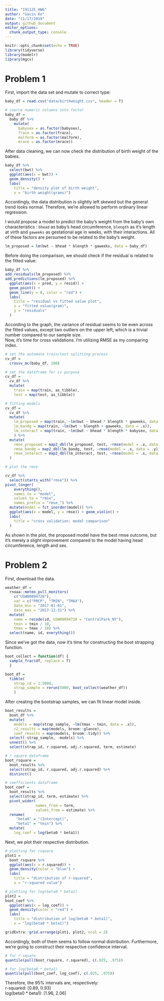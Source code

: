 ```yaml
---
title: "191125_HW6"
author: "Gavin Ko"
date: "11/17/2019"
output: github_document
editor_options: 
  chunk_output_type: console
---
```


```r
knitr::opts_chunk$set(echo = TRUE)
library(tidyverse)
library(modelr)
library(mgcv)

```

# Problem 1

First, import the data set and mutate to correct type:

```r
baby_df = read.csv("data/birthweight.csv", header = T)

# coerce numeric columns into factor
baby_df = 
  baby_df %>% 
    mutate(
      babysex = as.factor(babysex),
      frace = as.factor(frace),
      malform = as.factor(malform),
      mrace = as.factor(mrace))
```

After data cleaning, we can now check the distribution of birth weight of the babies.

```r
baby_df %>% 
  select(bwt) %>% 
  ggplot(aes(x = bwt)) + 
  geom_density() + 
  labs(
    title = "density plot of birth weight",
    x = "birth weight(grams)")

```

Accordingly, the data distribution is slightly left skewed but the general trend looks normal. Therefore, we're allowed to perform ordinary linear regression.

I would propose a model to predict the baby's weight from the baby's own characteristics : `bhead` as baby's head circumference, `blength` as it's length at virth and `gaweeks` as gestational age in weeks, with their interactions. All of these factors are persumed to be related to the baby's weight. 

```r
lm_proposed = lm(bwt ~ bhead * blength * gaweeks, data = baby_df)
```

Before doing the comparison, we should check if the residual is related to the fitted value:

```r
baby_df %>% 
add_residuals(lm_proposed) %>% 
add_predictions(lm_proposed) %>% 
  ggplot(aes(x = pred, y = resid)) + 
  geom_point() + 
  geom_line(y = 0, color = "red") + 
  labs(
    title = "residual vs fitted value plot",
    x = "fitted value(gram)",
    y = "residuals"
  )
```

According to the graph, the variance of residual seems to be even across the fitted values, except two outliers on the upper left, which is a trivial number compared to our sample size.      
Now, it's time for cross validations. I'm utilizing RMSE as my comparing index.

```r
# set the automate train/test splitting process
cv_df = 
  crossv_mc(baby_df, 100)

# set the dataframe for cv purpose
cv_df = 
  cv_df %>% 
  mutate(
    train = map(train, as_tibble),
    test = map(test, as_tibble))

# fitting models
cv_df = 
  cv_df %>% 
  mutate(
    lm_proposed = map(train, ~lm(bwt ~ bhead * blength * gaweeks, data = .x)),
    lm_bandg = map(train, ~lm(bwt ~ blength + gaweeks, data = .x)),
    lm_interact = map(train, ~lm(bwt ~ bhead * blength * babysex, data = .x))
    ) %>% 
  mutate(
    rmse_proposed = map2_dbl(lm_proposed, test, ~rmse(model = .x, data = .y)),
    rmse_bandg = map2_dbl(lm_bandg, test, ~rmse(model = .x, data = .y)),
    rmse_interact = map2_dbl(lm_interact, test, ~rmse(model = .x, data = .y))
  )

# plot the rmse

cv_df %>% 
  select(starts_with("rmse")) %>% 
pivot_longer(
    everything(),
    names_to = "model", 
    values_to = "rmse",
    names_prefix = "rmse_") %>% 
  mutate(model = fct_inorder(model)) %>% 
  ggplot(aes(x = model, y = rmse)) + geom_violin() + 
  labs(
    title = "cross validation: model comparison"
  )
```

As shown in the plot, the proposed model have the best rmse outcome, but it's merely a slight improvement compared to the model having head circumference, length and sex.

# Problem 2

First, download the data. 
```r
weather_df = 
  rnoaa::meteo_pull_monitors(
    c("USW00094728"),
    var = c("PRCP", "TMIN", "TMAX"), 
    date_min = "2017-01-01",
    date_max = "2017-12-31") %>%
  mutate(
    name = recode(id, USW00094728 = "CentralPark_NY"),
    tmin = tmin / 10,
    tmax = tmax / 10) %>%
  select(name, id, everything())
```

Since we've got the data, now it's time for constructing the boot strapping function.
```r
boot_collect = function(df) {
  sample_frac(df, replace = T)
  }

boot_df = 
  tibble(
    strap_id = 1:5000,
    strap_sample = rerun(5000, boot_collect(weather_df))
    )

```



After creating the bootstrap samples, we can fit linear model inside.
```r
boot_results = 
  boot_df %>% 
  mutate(
    models = map(strap_sample, ~lm(tmax ~ tmin, data = .x)),
    r2_results = map(models, broom::glance), 
    coef_results = map(models, broom::tidy)) %>% 
  select(-strap_sample, -models) %>% 
  unnest() %>% 
  select(strap_id, r.squared, adj.r.squared, term, estimate)

# r square dataframe
boot_rsquare = 
  boot_results %>%
  select(strap_id, r.squared, adj.r.squared) %>% 
  distinct()

# coefficients dataframe  
boot_coef = 
  boot_results %>% 
  select(strap_id, term, estimate) %>% 
  pivot_wider(
              names_from = term,
              values_from = estimate) %>% 
  rename(
     "beta0" = "(Intercept)",
     "beta1" = "tmin") %>% 
  mutate(
    log_coef = log(beta0 * beta1))
```

Next, we plot their respective distribution.

```r
# plotting for rsquare
plot1 = 
  boot_rsquare %>% 
  ggplot(aes(x = r.squared)) + 
  geom_density(color = "blue") + 
  labs(
    title = "distribution of r-squared",
    x = "r-squared value")

# plotting for log(beta0 * beta1)
plot2 =
boot_coef %>% 
  ggplot(aes(x = log_coef)) + 
  geom_density(color = "red") + 
  labs(
    title = "distribution of log(beta0 * beta1)",
    x = "log(beta0 * beta1)")

gridExtra::grid.arrange(plot1, plot2, ncol = 2)

```

Accordingly, both of them seems to follow normal distribution. 
Furthermore, we're going to construct their respective confidence interval.

```r
# for r-square
quantile(pull(boot_rsquare, r.squared), c(.025, .975))

# for log(beta0 * beta1)
quantile(pull(boot_coef, log_coef), c(.025, .975))

```

Therefore, the 95% intervals are, respectively:     
r-squared: [0.89, 0.93]     
log(beta0 * beta1): [1.96, 2.06]

